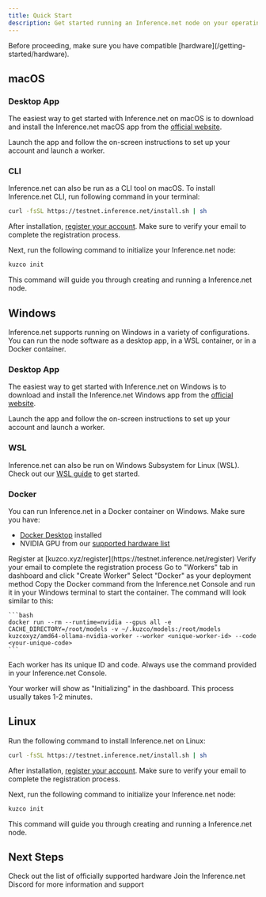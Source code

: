 ```yaml
---
title: Quick Start
description: Get started running an Inference.net node on your operating system
---
```


<Note>
Before proceeding, make sure you have compatible [hardware](/getting-started/hardware).
</Note>

## macOS

### Desktop App

The easiest way to get started with Inference.net on macOS is to download and install the Inference.net macOS app from the [official website](https://testnet.inference.net/download).

Launch the app and follow the on-screen instructions to set up your account and launch a worker.

### CLI

Inference.net can also be run as a CLI tool on macOS. To install Inference.net CLI, run following command in your terminal:

```bash
curl -fsSL https://testnet.inference.net/install.sh | sh
```

After installation, [register your account](https://testnet.inference.net/register). Make sure to verify your email to complete the registration process.

Next, run the following command to initialize your Inference.net node:

```bash
kuzco init
```

This command will guide you through creating and running a Inference.net node.

## Windows
Inference.net supports running on Windows in a variety of configurations. You can run the node software as a desktop app, in a WSL container, or in a Docker container.

### Desktop App

The easiest way to get started with Inference.net on Windows is to download and install the Inference.net Windows app from the [official website](https://testnet.inference.net/download).

Launch the app and follow the on-screen instructions to set up your account and launch a worker.

### WSL

Inference.net can also be run on Windows Subsystem for Linux (WSL). Check out our [WSL guide](/installation/wsl-setup) to get started.

### Docker

You can run Inference.net in a Docker container on Windows. Make sure you have:
- [Docker Desktop](https://www.docker.com/products/docker-desktop/) installed
- NVIDIA GPU from our [supported hardware list](/getting-started/hardware)

<Steps>
  <Step title="Register Account">
    Register at [kuzco.xyz/register](https://testnet.inference.net/register)
  </Step>
  <Step title="Verify Email">
    Verify your email to complete the registration process
  </Step>
  <Step title="Create Worker">
    Go to "Workers" tab in dashboard and click "Create Worker"
  </Step>
  <Step title="Select Docker">
    Select "Docker" as your deployment method
  </Step>
  <Step title="Run Container">
    Copy the Docker command from the Inference.net Console and run it in your Windows terminal to start the container. The command will look similar to this:

    ```bash
    docker run --rm --runtime=nvidia --gpus all -e CACHE_DIRECTORY=/root/models -v ~/.kuzco/models:/root/models kuzcoxyz/amd64-ollama-nvidia-worker --worker <unique-worker-id> --code <your-unique-code>
    ```
  </Step>
</Steps>

<Note>
Each worker has its unique ID and code. Always use the command provided in your Inference.net Console.
</Note>

Your worker will show as "Initializing" in the dashboard. This process usually takes 1-2 minutes.

## Linux

Run the following command to install Inference.net on Linux:

```bash
curl -fsSL https://testnet.inference.net/install.sh | sh
```

After installation, [register your account](https://testnet.inference.net/register). Make sure to verify your email to complete the registration process.

Next, run the following command to initialize your Inference.net node:

```bash
kuzco init
```

This command will guide you through creating and running a Inference.net node.

## Next Steps

<CardGroup cols={2}>
  <Card title="Hardware Requirements" icon="microchip" href="/getting-started/hardware">
    Check out the list of officially supported hardware
  </Card>
  <Card title="Join Community" icon="discord" href="https://discord.gg/kuzco">
    Join the Inference.net Discord for more information and support
  </Card>
</CardGroup>

